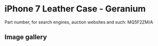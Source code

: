 # iPhone 7 Leather Case - Geranium

Part number, for search engines, auction websites and such: MQ5F2ZM/A

## Image gallery

<div style={{ width: "768px" }}>
  <GalleryComponent
    images={[
      {
        original: "/everysource/MQ5F2",
        thumbnail: "/everypreview/MQ5F2",
      },
      {
        original: "/everysource/MQ5F2_AV1_GOLD",
        thumbnail: "/everypreview/MQ5F2_AV1_GOLD",
      },
      {
        original: "/everysource/MQ5F2_AV1_JET_BLACK",
        thumbnail: "/everypreview/MQ5F2_AV1_JET_BLACK",
      },
      {
        original: "/everysource/MQ5F2_AV1_RED",
        thumbnail: "/everypreview/MQ5F2_AV1_RED",
      },
      {
        original: "/everysource/MQ5F2_AV1_SILVER",
        thumbnail: "/everypreview/MQ5F2_AV1_SILVER",
      },
      {
        original: "/everysource/MQ5F2_AV2",
        thumbnail: "/everypreview/MQ5F2_AV2",
      }
    ]}
  />
</div>